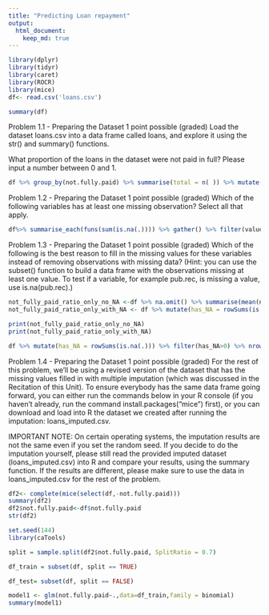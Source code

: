 ```yaml
---
title: "Predicting Loan repayment"
output:
  html_document:
    keep_md: true
---
```


```r
library(dplyr)
library(tidyr)
library(caret)
library(ROCR)
library(mice)
df<- read.csv('loans.csv')

summary(df)

```
Problem 1.1 - Preparing the Dataset
1 point possible (graded)
Load the dataset loans.csv into a data frame called loans, and explore it using the str() and summary() functions.

What proportion of the loans in the dataset were not paid in full? Please input a number between 0 and 1.
```r
df %>% group_by(not.fully.paid) %>% summarise(total = n( )) %>% mutate(ratio= total*100/sum(total))
```
Problem 1.2 - Preparing the Dataset
1 point possible (graded)
Which of the following variables has at least one missing observation? Select all that apply.
```r
df%>% summarise_each(funs(sum(is.na(.)))) %>% gather() %>% filter(value>0)

```
Problem 1.3 - Preparing the Dataset
1 point possible (graded)
Which of the following is the best reason to fill in the missing values for these variables instead of removing observations with missing data? (Hint: you can use the subset() function to build a data frame with the observations missing at least one value. To test if a variable, for example pub.rec, is missing a value, use is.na(pub.rec).)
```r
not_fully_paid_ratio_only_no_NA <-df %>% na.omit() %>% summarise(mean(not.fully.paid))
not_fully_paid_ratio_only_with_NA <- df %>% mutate(has_NA = rowSums(is.na(.))) %>% filter(has_NA>0) %>% summarise(mean(not.fully.paid))

print(not_fully_paid_ratio_only_no_NA)
print(not_fully_paid_ratio_only_with_NA)

df %>% mutate(has_NA = rowSums(is.na(.))) %>% filter(has_NA>0) %>% nrow()
```


Problem 1.4 - Preparing the Dataset
1 point possible (graded)
For the rest of this problem, we'll be using a revised version of the dataset that has the missing values filled in with multiple imputation (which was discussed in the Recitation of this Unit). To ensure everybody has the same data frame going forward, you can either run the commands below in your R console (if you haven't already, run the command install.packages("mice") first), or you can download and load into R the dataset we created after running the imputation: loans_imputed.csv.

IMPORTANT NOTE: On certain operating systems, the imputation results are not the same even if you set the random seed. If you decide to do the imputation yourself, please still read the provided imputed dataset (loans_imputed.csv) into R and compare your results, using the summary function. If the results are different, please make sure to use the data in loans_imputed.csv for the rest of the problem.
```r
df2<- complete(mice(select(df,-not.fully.paid)))
summary(df2)
df2$not.fully.paid<-df$not.fully.paid
str(df2)
```
```r
set.seed(144)
library(caTools)

split = sample.split(df2$not.fully.paid, SplitRatio = 0.7)

df_train = subset(df, split == TRUE)

df_test= subset(df, split == FALSE)
```

```r
model1 <- glm(not.fully.paid~.,data=df_train,family = binomial)
summary(model1)
```

